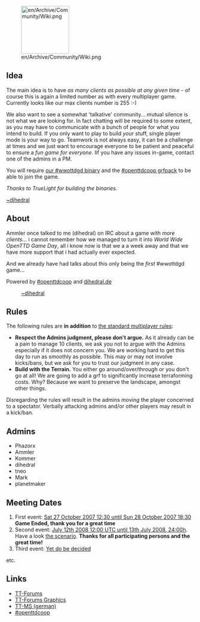 {{en/Archive/Community/WWOTTDGD/Menu}}
[[File:en/Archive/Community/Wiki.png|128px|right]]
==Idea==
The main idea is to have ''as many clients as possible at any given time'' - of course this is again a limited number as with every multiplayer game. Currently looks like our max clients number is 255 :-)

We also want to see a somewhat 'talkative' community... mutual silence is not what we are looking for.
In fact chatting will be required to some extent, as you may have to communicate with a bunch of people for what you intend to build. If you only want to play to build ''your'' stuff, single player mode is your way to go. Teamwork is not always easy, it can be a challenge at times and we just want to encourage everyone to be patient and peaceful to ensure a ''fun game for everyone''. Iif you have any issues in-game, contact one of the admins in a PM.

You will require [http://nightly.openttd.org/wwottdgd/files our #wwottdgd binary]
and the [http://www.openttdcoop.org/wiki/index.php/Grf #openttdcoop grfpack] to be able to join the game.

''Thanks to TrueLight for building the binaries.''


[[en/Dihedral|~dihedral]]

==About==
Ammler once talked to me (dihedral) on IRC about a game with ''more clients''... i cannot remember how we managed to turn it into ''World Wide OpenTTD Game Day'', all i know now is that we a a week away and that we have more support that i had actually ever expected.

And we already have had talks about this only being the ''first'' #wwottdgd game...


Powered by [http://www.openttdcoop.org #openttdcoop] and [http://openttd.dihedral.de dihedral.de]

:[[en/Dihedral|~dihedral]]

==Rules==
The following rules are '''in addition''' to [[en/Community/Play Style/Multiplayer Rules|the standard multiplayer rules]]:
* '''Respect the Admins judgment, please don't argue.''' As it already can be a pain to manage 10 clients, we ask you not to argue with the Admins especially if it does not concern you. We are working hard to get this day to run as smoothly as possible. This may or may not involve kicks/bans, but we ask for you to trust our judgment in any case.
* '''Build with the Terrain.''' You either go around/over/through or you don't go at all! We are going to add a grf to significantly increase terraforming costs. Why? Because we want to preserve the landscape, amongst other things.
Disregarding the rules will result in the admins ''moving'' the player concerned to a spectator. Verbally attacking admins and/or other players may result in a kick/ban.

==Admins==
*Phazorx
*Ammler
*Kommer
*dihedral
*tneo
*Mark
*planetmaker

==Meeting Dates==
# First event: [[en/Archive/Community/World Wide OpenTTD Game Day/1|Sat 27 October 2007 12:30 until Sun 28 October 2007 18:30]] '''Game Ended, thank you for a great time'''
# Second event: [[en/Archive/Community/World Wide OpenTTD Game Day/2|July 12th 2008 12:00 UTC until 13th July 2008, 24:00h]]. Have a look [http://www.tt-forums.net/viewtopic.php?f=29&t=37878|at the scenario]. '''Thanks for all participating persons and the great time!'''
# Third event: [[en/Archive/Community/World Wide OpenTTD Game Day/3|Yet do be decided]] 
etc.

==Links==
*[http://www.tt-forums.net/viewtopic.php?f=29&t=34429 TT-Forums]
*[http://www.tt-forums.net/viewtopic.php?f=36&t=34514 TT-Forums Graphics]
*[http://www.tt-ms.de/forum/showthread.php?tid=3066 TT-MS (german)]
*[http://www.openttdcoop.org #openttdcoop]